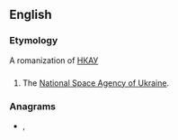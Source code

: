==English==

===Etymology===
A romanization of [[НКАУ]]

==={{initialism-old|en}}===
{{en-initialism}}

# The [[w:National Space Agency of Ukraine|National Space Agency of Ukraine]].

===Anagrams===
* {{l|en|kuna}}, {{l|en|Kuna}}
